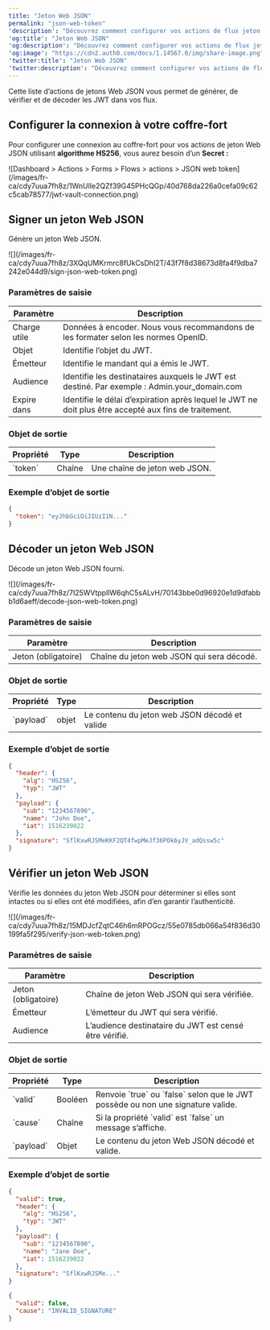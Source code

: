 ```yaml
---
title: "Jeton Web JSON"
permalink: "json-web-token"
'description': "Découvrez comment configurer vos actions de flux jeton Web JSON pour signer, vérifier ou décoder les jetons Web JSON."
'og:title': "Jeton Web JSON"
'og:description': "Découvrez comment configurer vos actions de flux jeton Web JSON pour signer, vérifier ou décoder les jetons Web JSON."
'og:image': "https://cdn2.auth0.com/docs/1.14567.0/img/share-image.png"
'twitter:title': "Jeton Web JSON"
'twitter:description': "Découvrez comment configurer vos actions de flux jeton Web JSON pour signer, vérifier ou décoder les jetons Web JSON."
---
```


Cette liste d’actions de jetons Web JSON vous permet de générer, de vérifier et de décoder les <Tooltip href="/docs/fr-ca/glossary?term=json-web-token" tip="Jeton Web JSON (JWT)
Format standard de jeton d’ID (et souvent de jeton d’accès) utilisé pour représenter en toute sécurité des demandes entre deux parties." cta="Voir le glossaire">JWT</Tooltip> dans vos flux.

## Configurer la connexion à votre coffre-fort

Pour configurer une connexion au coffre-fort pour vos actions de jeton Web JSON utilisant **algorithme HS256**, vous aurez besoin d’un **Secret :**

<Frame>![Dashboard > Actions > Forms > Flows > actions > JSON web token](/images/fr-ca/cdy7uua7fh8z/1WnUlIe2QZf39G45PHcQGp/40d768da226a0cefa09c62c5cab78577/jwt-vault-connection.png)</Frame>

## Signer un jeton Web JSON

Génère un jeton Web JSON.

<Frame>![](/images/fr-ca/cdy7uua7fh8z/3XQqUMKrmrc8fUkCsDhI2T/43f7f8d38673d8fa4f9dba7242e044d9/sign-json-web-token.png)</Frame>

### Paramètres de saisie

<table class="table">
<thead>
<tr>
<th><b>Paramètre</b></th>
<th><b>Description</b></th>
</tr>
</thead>
<tbody>
<tr>
<td>Charge utile</td>
<td>
              Données à encoder. Nous vous recommandons de les formater selon les normes OpenID.	
          </td>
</tr>
<tr>
<td>Objet</td>
<td>
             Identifie l’objet du JWT.
          </td>
</tr>
<tr>
<td>Émetteur</td>
<td>
              Identifie le mandant qui a émis le JWT.	
          </td>
</tr>
<tr>
<td>Audience</td>
<td>
             Identifie les destinataires auxquels le JWT est destiné. Par exemple :  Admin.your_domain.com
          </td>
</tr>
<tr>
<td>Expire dans</td>
<td>
             Identifie le délai d’expiration après lequel le JWT ne doit plus être accepté aux fins de traitement. 
          </td>
</tr>
</tbody>
</table>

### Objet de sortie

<table class="table">
<thead>
<tr>
<th><b>Propriété</b></th>
<th><b>Type</b></th>
<th><b>Description</b></th>
</tr>
</thead>
<tbody>
<tr>
<td>`token`</td>
<td>Chaîne</td>
<td>Une chaîne de jeton web JSON.</td>
</tr>
</tbody>
</table>

### Exemple d’objet de sortie

```json lines
{
  "token": "eyJhbGciOiJIUzI1N..."
}
```

## Décoder un jeton Web JSON

Décode un jeton Web JSON fourni.

<Frame>![](/images/fr-ca/cdy7uua7fh8z/7I25WVtppllW6qhC5sALvH/70143bbe0d96920e1d9dfabbb1d6aeff/decode-json-web-token.png)</Frame>

### Paramètres de saisie

<table class="table">
<thead>
<tr>
<th><b>Paramètre</b></th>
<th><b>Description</b></th>
</tr>
</thead>
<tbody>
<tr>
<td>Jeton (obligatoire)</td>
<td>
              Chaîne du jeton web JSON qui sera décodé.	
          </td>
</tr>
</tbody>
</table>

### Objet de sortie

<table class="table">
<thead>
<tr>
<th><b>Propriété</b></th>
<th><b>Type</b></th>
<th><b>Description</b></th>
</tr>
</thead>
<tbody>
<tr>
<td>`payload`</td>
<td>objet</td>
<td>Le contenu du jeton web JSON décodé et valide</td>
</tr>
</tbody>
</table>

### Exemple d’objet de sortie

```json lines
{
  "header": {
    "alg": "HS256",
    "typ": "JWT"
  },
  "payload": {
    "sub": "1234567890",
    "name": "John Doe",
    "iat": 1516239022
  },
  "signature": "SflKxwRJSMeKKF2QT4fwpMeJf36POk6yJV_adQssw5c"
}
```

## Vérifier un jeton Web JSON

Vérifie les données du jeton Web JSON pour déterminer si elles sont intactes ou si elles ont été modifiées, afin d’en garantir l’authenticité.

<Frame>![](/images/fr-ca/cdy7uua7fh8z/15MDJcfZqtC46h6mRPOGcz/55e0785db066a54f836d30199fa5f295/verify-json-web-token.png)</Frame>

### Paramètres de saisie

<table class="table">
<thead>
<tr>
<th><b>Paramètre</b></th>
<th><b>Description</b></th>
</tr>
</thead>
<tbody>
<tr>
<td>Jeton (obligatoire)</td>
<td>
              Chaîne de jeton Web JSON qui sera vérifiée.	
          </td>
</tr>
<tr>
<td>Émetteur</td>
<td>
              L’émetteur du JWT qui sera vérifié.	
          </td>
</tr>
<tr>
<td>Audience</td>
<td>
             L’audience destinataire du JWT est censé être vérifié.
          </td>
</tr>
</tbody>
</table>

### Objet de sortie

<table class="table">
<thead>
<tr>
<th><b>Propriété</b></th>
<th><b>Type</b></th>
<th><b>Description</b></th>
</tr>
</thead>
<tbody>
<tr>
<td>`valid`</td>
<td>Booléen</td>
<td>Renvoie `true` ou `false` selon que le JWT possède ou non une signature valide.</td>
</tr>
<tr>
<td>`cause`</td>
<td>Chaîne</td>
<td>Si la propriété `valid` est `false` un message s’affiche.</td>
</tr>
<tr>
<td>`payload`</td>
<td>Objet</td>
<td>Le contenu du jeton Web JSON décodé et valide.</td>
</tr>
</tbody>
</table>

### Exemple d’objet de sortie

```json lines
{
  "valid": true,
  "header": {
    "alg": "HS256",
    "typ": "JWT"
  },
  "payload": {
    "sub": "1234567890",
    "name": "Jane Doe",
    "iat": 1516239022
  },
  "signature": "SflKxwRJSMe..."
}
```

```json lines
{
  "valid": false,
  "cause": "INVALID_SIGNATURE"
}
```

